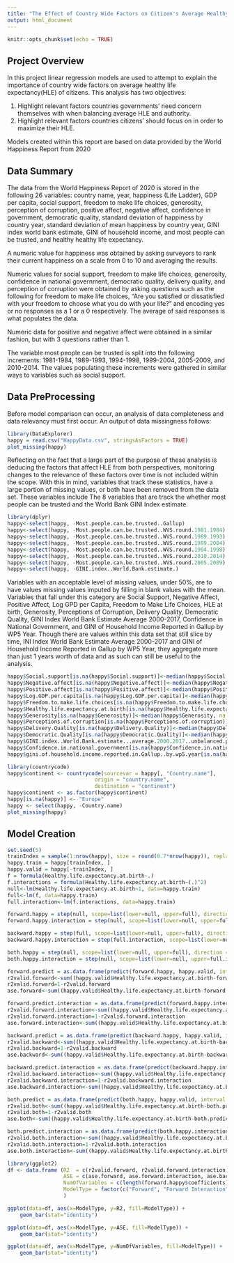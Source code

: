 ```yaml
---
title: "The Effect of Country Wide Factors on Citizen's Average Healthy Life Expectency"
output: html_document
---
```


```r
knitr::opts_chunk$set(echo = TRUE)
```

## Project Overview

In this project linear regression models are used to attempt to explain the importance 
of country wide factors on average healthy life expectancy(HLE) of citizens. This analysis has two objectives:

1. Highlight relevant factors countries governments' need concern themselves with when balancing
average HLE and authority. 
2. Highlight relevant factors countries citizens' should focus on in order to maximize
their HLE.

Models created within this report are based on data provided by the World Happiness Report from 2020

## Data Summary

The data from the World Happiness Report of 2020 is stored in the following 26 variables: country name, year, happiness (Life Ladder), GDP per capita, social support, freedom to make life choices, generosity, perception of corruption, positive affect, negative affect, confidence in government, democratic quality, standard deviation of happiness by country year, standard deviation of mean happiness by country year, GINI index world bank estimate, GINI of household income, and most people can be trusted, and healthy healthy life expectancy. 

A numeric value for happiness was obtained by asking surveyors to rank their current happiness on a scale from 0 to 10 and averaging the results. 

Numeric values for social support, freedom to make life choices, generosity, confidence in national government, democratic quality, delivery quality, and perception of corruption were obtained by asking questions such as the following for freedom to make life choices, "Are you satisfied or dissatisfied with your freedom to choose what you do with your life?" and encoding yes or no responses as a 1 or a 0 respectively. The average of said responses is what populates the data. 

Numeric data for positive and negative affect were obtained in a similar fashion, but with 3 questions rather than 1. 

The variable most people can be trusted is split into the following increments: 1981-1984, 1989-1993, 1994-1998, 1999-2004, 2005-2009, and 2010-2014. The values populating these increments were gathered in similar ways to variables such as social support.

## Data PreProcessing

Before model comparison can occur, an analysis of data completeness and data relevancy must first occur. An output of data missingness follows:

```r
library(DataExplorer)
happy = read.csv("HappyData.csv", stringsAsFactors = TRUE)
plot_missing(happy)
```

Reflecting on the fact that a large part of the purpose of these analysis is deducing the factors 
that affect HLE from both perspectives, monitoring changes to the relevance of these factors over time is not included within the scope. With this in mind, variables that track these statistics, have a large portion of missing values, or both have been removed from the data set. These variables include The 8 variables that are track the whether most people can be trusted and the World Bank
GINI Index estimate.


```r
library(dplyr)
happy<-select(happy, -Most.people.can.be.trusted..Gallup)
happy<-select(happy, -Most.people.can.be.trusted..WVS.round.1981.1984)
happy<-select(happy, -Most.people.can.be.trusted..WVS.round.1989.1993)
happy<-select(happy, -Most.people.can.be.trusted..WVS.round.1999.2004)
happy<-select(happy, -Most.people.can.be.trusted..WVS.round.1994.1998)
happy<-select(happy, -Most.people.can.be.trusted..WVS.round.2010.2014)
happy<-select(happy, -Most.people.can.be.trusted..WVS.round.2005.2009)
happy<-select(happy, -GINI.index..World.Bank.estimate.)
```

Variables with an acceptable level of missing values, under 50%, are to have values missing values imputed by filling in blank values with the mean. Variables that fall under this category are Social Support, Negative Affect, Positive Affect, Log GPD per Capita, Freedom to Make Life Choices, HLE at birth, Generosity, Perceptions of Corruption, Delivery Quality, Democratic Quality, GINI Index World Bank Estimate Average 2000-2017, Confidence in National Government, and GINI of Household Income Reported in Gallup by WP5 Year. Though there are values within this data set that still slice by time, INI Index World Bank Estimate Average 2000-2017 and GINI of Household Income Reported in Gallup by WP5 Year, they aggregate more than just 1 years worth of data and as such can still be useful to the analysis. 



```r
happy$Social.support[is.na(happy$Social.support)]<-median(happy$Social.support, na.rm = TRUE)
happy$Negative.affect[is.na(happy$Negative.affect)]<-median(happy$Negative.affect, na.rm = TRUE)
happy$Positive.affect[is.na(happy$Positive.affect)]<-median(happy$Positive.affect, na.rm = TRUE)
happy$Log.GDP.per.capita[is.na(happy$Log.GDP.per.capita)]<-median(happy$Log.GDP.per.capita, na.rm = TRUE)
happy$Freedom.to.make.life.choices[is.na(happy$Freedom.to.make.life.choices)]<-median(happy$Social.support, na.rm = TRUE)
happy$Healthy.life.expectancy.at.birth[is.na(happy$Healthy.life.expectancy.at.birth)]<-median(happy$Healthy.life.expectancy.at.birth, na.rm = TRUE)
happy$Generosity[is.na(happy$Generosity)]<-median(happy$Generosity, na.rm = TRUE)
happy$Perceptions.of.corruption[is.na(happy$Perceptions.of.corruption)]<-median(happy$Perceptions.of.corruption, na.rm = TRUE)
happy$Delivery.Quality[is.na(happy$Delivery.Quality)]<-median(happy$Delivery.Quality, na.rm = TRUE)
happy$Democratic.Quality[is.na(happy$Democratic.Quality)]<-median(happy$Democratic.Quality, na.rm = TRUE)
happy$GINI.index..World.Bank.estimate...average.2000.2017..unbalanced.panel[is.na(happy$GINI.index..World.Bank.estimate...average.2000.2017..unbalanced.panel)]<-median(happy$GINI.index..World.Bank.estimate...average.2000.2017..unbalanced.panel, na.rm = TRUE)
happy$Confidence.in.national.government[is.na(happy$Confidence.in.national.government)]<-median(happy$Confidence.in.national.government, na.rm = TRUE)
happy$gini.of.household.income.reported.in.Gallup..by.wp5.year[is.na(happy$gini.of.household.income.reported.in.Gallup..by.wp5.year)]<-median(happy$gini.of.household.income.reported.in.Gallup..by.wp5.year, na.rm = TRUE)
```

```r
library(countrycode)
happy$continent <- countrycode(sourcevar = happy[, "Country.name"],
                            origin = "country.name",
                            destination = "continent")
happy$continent <- as.factor(happy$continent)
happy[is.na(happy)] <- "Europe"
happy <- select(happy, -Country.name)
plot_missing(happy)
```

## Model Creation

```r
set.seed(5)
trainIndex = sample(1:nrow(happy), size = round(0.7*nrow(happy)), replace=FALSE)
happy.train = happy[trainIndex, ]
happy.valid = happy[-trainIndex, ]
f = formula(Healthy.life.expectancy.at.birth~.)
f.interactions = formula(Healthy.life.expectancy.at.birth~(.)^2)
null<-lm(Healthy.life.expectancy.at.birth~1, data=happy.train)
full<-lm(f, data=happy.train)
full.interaction<-lm(f.interactions, data=happy.train)
```

```r
forward.happy = step(null, scope=list(lower=null, upper=full), direction = "forward", trace=0, k=2)
forward.happy.interaction = step(null, scope=list(lower=null, upper=full.interaction), direction = "forward", trace=0, k=2)
```

```r
backward.happy = step(full, scope=list(lower=null, upper=full), direction = "backward", trace=0, k=2)
backward.happy.interaction = step(full.interaction, scope=list(lower=null, upper=full.interaction), direction = "backward", trace=0, k=2)
```

```r
both.happy = step(null, scope=list(lower=null, upper=full), direction = "both", trace=0, k=2)
both.happy.interaction = step(null, scope=list(lower=null, upper=full.interaction), direction = "both", trace=0, k=2)
```

```r
forward.predict = as.data.frame(predict(forward.happy, happy.valid, interval = "prediction"))
r2valid.forward<-sum((happy.valid$Healthy.life.expectancy.at.birth-forward.predict$fit)^2)/sum((happy.valid$Healthy.life.expectancy.at.birth-mean(happy.valid$Healthy.life.expectancy.at.birth))^2)
r2valid.forward=1-r2valid.forward
ase.forward<-sum((happy.valid$Healthy.life.expectancy.at.birth-forward.predict$fit)^2)/nrow(happy.valid)

forward.predict.interaction = as.data.frame(predict(forward.happy.interaction, happy.valid, interval = "prediction"))
r2valid.forward.interaction<-sum((happy.valid$Healthy.life.expectancy.at.birth-forward.predict.interaction$fit)^2)/sum((happy.valid$Healthy.life.expectancy.at.birth-mean(happy.valid$Healthy.life.expectancy.at.birth))^2)
r2valid.forward.interaction=1-r2valid.forward.interaction
ase.forward.interaction<-sum((happy.valid$Healthy.life.expectancy.at.birth-forward.predict.interaction$fit)^2)/nrow(happy.valid)
```

```r
backward.predict = as.data.frame(predict(backward.happy, happy.valid, interval = "prediction"))
r2valid.backward<-sum((happy.valid$Healthy.life.expectancy.at.birth-backward.predict$fit)^2)/sum((happy.valid$Healthy.life.expectancy.at.birth-mean(happy.valid$Healthy.life.expectancy.at.birth))^2)
r2valid.backward=1-r2valid.backward
ase.backward<-sum((happy.valid$Healthy.life.expectancy.at.birth-backward.predict$fit)^2)/nrow(happy.valid)

backward.predict.interaction = as.data.frame(predict(backward.happy.interaction, happy.valid, interval = "prediction"))
r2valid.backward.interaction<-sum((happy.valid$Healthy.life.expectancy.at.birth-backward.predict.interaction$fit)^2)/sum((happy.valid$Healthy.life.expectancy.at.birth-mean(happy.valid$Healthy.life.expectancy.at.birth))^2)
r2valid.backward.interaction=1-r2valid.backward.interaction
ase.backward.interaction<-sum((happy.valid$Healthy.life.expectancy.at.birth-backward.predict.interaction$fit)^2)/nrow(happy.valid)
```

```r
both.predict = as.data.frame(predict(both.happy, happy.valid, interval = "prediction"))
r2valid.both<-sum((happy.valid$Healthy.life.expectancy.at.birth-both.predict$fit)^2)/sum((happy.valid$Healthy.life.expectancy.at.birth-mean(happy.valid$Healthy.life.expectancy.at.birth))^2)
r2valid.both=1-r2valid.both
ase.both<-sum((happy.valid$Healthy.life.expectancy.at.birth-both.predict$fit)^2)/nrow(happy.valid)

both.predict.interaction = as.data.frame(predict(both.happy.interaction, happy.valid, interval = "prediction"))
r2valid.both.interaction<-sum((happy.valid$Healthy.life.expectancy.at.birth-both.predict.interaction$fit)^2)/sum((happy.valid$Healthy.life.expectancy.at.birth-mean(happy.valid$Healthy.life.expectancy.at.birth))^2)
r2valid.both.interaction=1-r2valid.both.interaction
ase.both.interaction<-sum((happy.valid$Healthy.life.expectancy.at.birth-both.predict.interaction$fit)^2)/nrow(happy.valid)
```

``` r
library(ggplot2)
df <- data.frame (R2  = c(r2valid.forward, r2valid.forward.interaction, r2valid.backward, r2valid.backward.interaction, r2valid.both, r2valid.both.interaction),
                  ASE = c(ase.forward, ase.forward.interaction, ase.backward, ase.backward.interaction, ase.both, ase.backward.interaction),
                  NumOfVariables = c(length(forward.happy$coefficients), length(forward.happy.interaction$coefficients), length(backward.happy$coefficients), length(backward.happy.interaction$coefficients), length(both.happy$coefficients), length(both.happy.interaction$coefficients)),
                  ModelType = factor(c("Forward", "Forward Interaction", "Backward", "Backward Interaction", "Both", "Both Interaction"), levels=c("Forward", "Forward Interaction", "Backward", "Backward Interaction", "Both", "Both Interaction"))
                  )

ggplot(data=df, aes(x=ModelType, y=R2, fill=ModelType)) +
    geom_bar(stat="identity")

ggplot(data=df, aes(x=ModelType, y=ASE, fill=ModelType)) +
    geom_bar(stat="identity")

ggplot(data=df, aes(x=ModelType, y=NumOfVariables, fill=ModelType)) +
    geom_bar(stat="identity")
```
